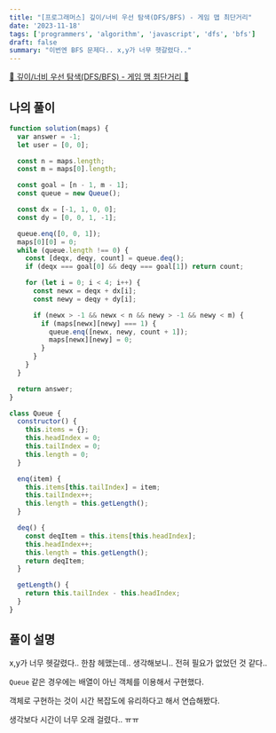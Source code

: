 ```yaml
---
title: "[프로그래머스] 깊이/너비 우선 탐색(DFS/BFS) - 게임 맵 최단거리"
date: '2023-11-18'
tags: ['programmers', 'algorithm', 'javascript', 'dfs', 'bfs']
draft: false
summary: "이번엔 BFS 문제다.. x,y가 너무 헷갈렸다.."
---
```


[📌 깊이/너비 우선 탐색(DFS/BFS) - 게임 맴 최단거리 📌](https://school.programmers.co.kr/learn/courses/30/lessons/1844)

## 나의 풀이

```js
function solution(maps) {
  var answer = -1;
  let user = [0, 0];

  const n = maps.length;
  const m = maps[0].length;

  const goal = [n - 1, m - 1];
  const queue = new Queue();

  const dx = [-1, 1, 0, 0];
  const dy = [0, 0, 1, -1];

  queue.enq([0, 0, 1]);
  maps[0][0] = 0;
  while (queue.length !== 0) {
    const [deqx, deqy, count] = queue.deq();
    if (deqx === goal[0] && deqy === goal[1]) return count;

    for (let i = 0; i < 4; i++) {
      const newx = deqx + dx[i];
      const newy = deqy + dy[i];

      if (newx > -1 && newx < n && newy > -1 && newy < m) {
        if (maps[newx][newy] === 1) {
          queue.enq([newx, newy, count + 1]);
          maps[newx][newy] = 0;
        }
      }
    }
  }

  return answer;
}

class Queue {
  constructor() {
    this.items = {};
    this.headIndex = 0;
    this.tailIndex = 0;
    this.length = 0;
  }

  enq(item) {
    this.items[this.tailIndex] = item;
    this.tailIndex++;
    this.length = this.getLength();
  }

  deq() {
    const deqItem = this.items[this.headIndex];
    this.headIndex++;
    this.length = this.getLength();
    return deqItem;
  }

  getLength() {
    return this.tailIndex - this.headIndex;
  }
}
```

## 풀이 설명

x,y가 너무 헷갈렸다.. 한참 헤맸는데.. 생각해보니.. 전혀 필요가 없었던 것 같다..

`Queue` 같은 경우에는 배열이 아닌 객체를 이용해서 구현했다.

객체로 구현하는 것이 시간 복잡도에 유리하다고 해서 연습해봤다.

생각보다 시간이 너무 오래 걸렸다.. ㅠㅠ
